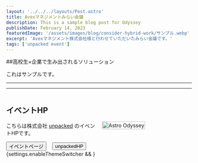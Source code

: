 ```yaml
---
layout: '../../../layouts/Post.astro'
title: Avexマネジメントみらい会議
description: This is a sample blog post for Odyssey
publishDate: February 14, 2023
featuredImage: '/assets/images/blog/consider-hybrid-work/サンプル.webp'
excerpt: 'Avexマネジメント株式会社様と行わせていただいたみらい会議です。'
tags: ['unpacked event']
---
```


##高校生×企業で生み出されるソリューション

これはサンプルです。

---
---

<Container>
	<section class="hero-section__section">
		<div class="hero-section__text">
				<h1>イベントHP</h1>
				<p>
					こちらは株式会社 <a
						href="https://unpacked-inc.com/"
						target="_blank"
						rel="noreferrer">unpacked</a
					> のイベントHPです。
				</p>
				<div class="hero-btns__container">
					<Button href="https://deluxe-seahorse-b5ccff.netlify.app/blog/" customIcon
						>イベントページ
            <Fragment slot="icon">
              <Icon name="ic:baseline-chevron-right"/>
            </Fragment>
            </Button
					>
					<Button href="https://unpacked-inc.com/" unelevated>unpackedHP</Button>
				</div>
        {settings.enableThemeSwitcher && <ThemeSwitcher client:load/>}
		</div>
		<div class="hero-section__image">
				<picture>
					<img
						src="/assets/images/home/小嶋社長.jpg"
						alt="Astro Odyssey"
						id="home-hero-image"
					/>
				</picture>
		</div>
	</section>
</Container>

<style>
	.hero-section__section {
		margin: var(--section-margin) auto;
		min-height: clamp(90vh, 100vw, calc(100vh - var(--navbar-height)));
		display: grid;
		grid-template-columns: 1fr 1fr;
		align-items: center;
		gap: 1rem;
	}
	.hero-section__text {
		justify-self: center;
		max-width: 25rem;
	}
	.hero-btns__container {
		display: flex;
		align-items: center;
		gap: 1rem;
	}
	.hero-btns__container {
		margin-right: 1rem;
	}
	.hero-section__image {
		display: flex;
	}
	.hero-section__image img {
		width: 100%;
		height: 100%;
		max-height: 80vh;
		object-fit: cover;
		border-radius: var(--theme-shape-radius);
	}
	@media (max-width: 768px) {
		.hero-section__section {
			grid-template-columns: 1fr;
		}
	}
</style>

